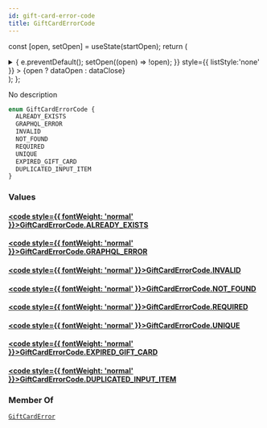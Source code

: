 ```yaml
---
id: gift-card-error-code
title: GiftCardErrorCode
---
```






const [open, setOpen] = useState(startOpen);
return (
<details {...(open ? { open: true } : {})} className="details" style={{ border:'none', boxShadow:'none', background:'var(--ifm-background-color)' }}>
<summary
onClick={(e) => {
e.preventDefault();
setOpen((open) => !open);
}}
style={{ listStyle:'none' }} >
{open ? dataOpen : dataClose}
</summary>
{open && children}
</details>
);
};

No description

```graphql
enum GiftCardErrorCode {
  ALREADY_EXISTS
  GRAPHQL_ERROR
  INVALID
  NOT_FOUND
  REQUIRED
  UNIQUE
  EXPIRED_GIFT_CARD
  DUPLICATED_INPUT_ITEM
}
```

### Values

#### [<code style={{ fontWeight: 'normal' }}>GiftCardErrorCode.<b>ALREADY_EXISTS</b></code>](#)

#### [<code style={{ fontWeight: 'normal' }}>GiftCardErrorCode.<b>GRAPHQL_ERROR</b></code>](#)

#### [<code style={{ fontWeight: 'normal' }}>GiftCardErrorCode.<b>INVALID</b></code>](#)

#### [<code style={{ fontWeight: 'normal' }}>GiftCardErrorCode.<b>NOT_FOUND</b></code>](#)

#### [<code style={{ fontWeight: 'normal' }}>GiftCardErrorCode.<b>REQUIRED</b></code>](#)

#### [<code style={{ fontWeight: 'normal' }}>GiftCardErrorCode.<b>UNIQUE</b></code>](#)

#### [<code style={{ fontWeight: 'normal' }}>GiftCardErrorCode.<b>EXPIRED_GIFT_CARD</b></code>](#)

#### [<code style={{ fontWeight: 'normal' }}>GiftCardErrorCode.<b>DUPLICATED_INPUT_ITEM</b></code>](#)

### Member Of

[`GiftCardError`](../../../api-reference/gift-cards/objects/gift-card-error.mdx) <Badge class="badge badge--secondary" text="object"/>
